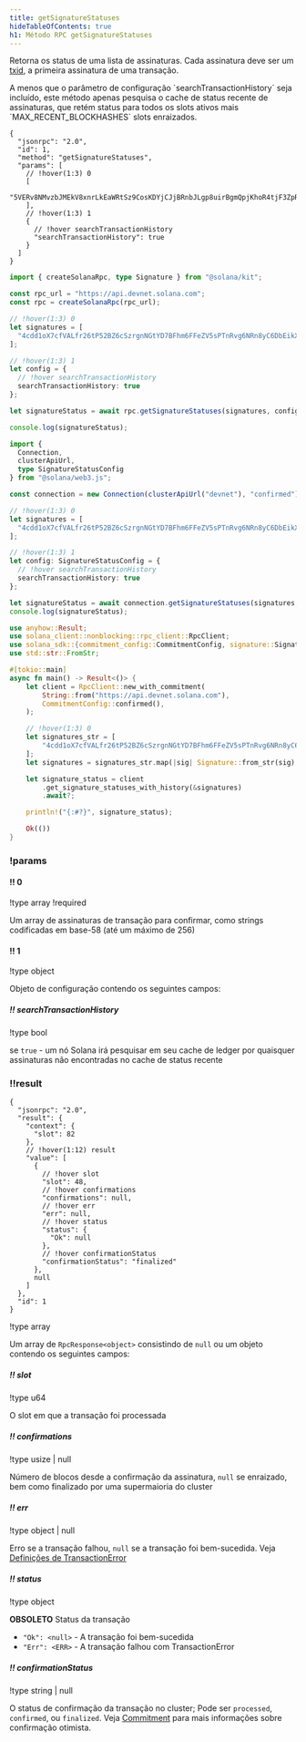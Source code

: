 ```yaml
---
title: getSignatureStatuses
hideTableOfContents: true
h1: Método RPC getSignatureStatuses
---
```


Retorna os status de uma lista de assinaturas. Cada assinatura deve ser um
[txid](/docs/references/terminology#transaction-id), a primeira assinatura de
uma transação.

<Callout type="info">
  A menos que o parâmetro de configuração `searchTransactionHistory` seja
  incluído, este método apenas pesquisa o cache de status recente de
  assinaturas, que retém status para todos os slots ativos mais
  `MAX_RECENT_BLOCKHASHES` slots enraizados.
</Callout>

<APIMethod>

```jsonc !!request curl
{
  "jsonrpc": "2.0",
  "id": 1,
  "method": "getSignatureStatuses",
  "params": [
    // !hover(1:3) 0
    [
      "5VERv8NMvzbJMEkV8xnrLkEaWRtSz9CosKDYjCJjBRnbJLgp8uirBgmQpjKhoR4tjF3ZpRzrFmBV6UjKdiSZkQUW"
    ],
    // !hover(1:3) 1
    {
      // !hover searchTransactionHistory
      "searchTransactionHistory": true
    }
  ]
}
```

```ts !!request title="Kit"
import { createSolanaRpc, type Signature } from "@solana/kit";

const rpc_url = "https://api.devnet.solana.com";
const rpc = createSolanaRpc(rpc_url);

// !hover(1:3) 0
let signatures = [
  "4cdd1oX7cfVALfr26tP52BZ6cSzrgnNGtYD7BFhm6FFeZV5sPTnRvg6NRn8yC6DbEikXcrNChBM5vVJnTgKhGhVu" as unknown as Signature
];

// !hover(1:3) 1
let config = {
  // !hover searchTransactionHistory
  searchTransactionHistory: true
};

let signatureStatus = await rpc.getSignatureStatuses(signatures, config).send();

console.log(signatureStatus);
```

```ts !!request title="web3.js"
import {
  Connection,
  clusterApiUrl,
  type SignatureStatusConfig
} from "@solana/web3.js";

const connection = new Connection(clusterApiUrl("devnet"), "confirmed");

// !hover(1:3) 0
let signatures = [
  "4cdd1oX7cfVALfr26tP52BZ6cSzrgnNGtYD7BFhm6FFeZV5sPTnRvg6NRn8yC6DbEikXcrNChBM5vVJnTgKhGhVu"
];

// !hover(1:3) 1
let config: SignatureStatusConfig = {
  // !hover searchTransactionHistory
  searchTransactionHistory: true
};

let signatureStatus = await connection.getSignatureStatuses(signatures, config);
console.log(signatureStatus);
```

```rs !!request title="Rust"
use anyhow::Result;
use solana_client::nonblocking::rpc_client::RpcClient;
use solana_sdk::{commitment_config::CommitmentConfig, signature::Signature};
use std::str::FromStr;

#[tokio::main]
async fn main() -> Result<()> {
    let client = RpcClient::new_with_commitment(
        String::from("https://api.devnet.solana.com"),
        CommitmentConfig::confirmed(),
    );

    // !hover(1:3) 0
    let signatures_str = [
        "4cdd1oX7cfVALfr26tP52BZ6cSzrgnNGtYD7BFhm6FFeZV5sPTnRvg6NRn8yC6DbEikXcrNChBM5vVJnTgKhGhVu",
    ];
    let signatures = signatures_str.map(|sig| Signature::from_str(sig).unwrap());

    let signature_status = client
        .get_signature_statuses_with_history(&signatures)
        .await?;

    println!("{:#?}", signature_status);

    Ok(())
}
```

### !params

#### !! 0

!type array !required

Um array de assinaturas de transação para confirmar, como strings codificadas em
base-58 (até um máximo de 256)

#### !! 1

!type object

Objeto de configuração contendo os seguintes campos:

##### !! searchTransactionHistory

!type bool

se `true` - um nó Solana irá pesquisar em seu cache de ledger por quaisquer
assinaturas não encontradas no cache de status recente

### !!result

```jsonc !response
{
  "jsonrpc": "2.0",
  "result": {
    "context": {
      "slot": 82
    },
    // !hover(1:12) result
    "value": [
      {
        // !hover slot
        "slot": 48,
        // !hover confirmations
        "confirmations": null,
        // !hover err
        "err": null,
        // !hover status
        "status": {
          "Ok": null
        },
        // !hover confirmationStatus
        "confirmationStatus": "finalized"
      },
      null
    ]
  },
  "id": 1
}
```

!type array

Um array de `RpcResponse<object>` consistindo de `null` ou um objeto contendo os
seguintes campos:

##### !! slot

!type u64

O slot em que a transação foi processada

##### !! confirmations

!type usize | null

Número de blocos desde a confirmação da assinatura, `null` se enraizado, bem
como finalizado por uma supermaioria do cluster

##### !! err

!type object | null

Erro se a transação falhou, `null` se a transação foi bem-sucedida. Veja
[Definições de TransactionError](https://github.com/anza-xyz/solana-sdk/blob/50dfbd088c51b7229c67d432d8c8801dafaa7904/transaction-error/src/lib.rs#L15)

##### !! status

!type object

**OBSOLETO** Status da transação

- `"Ok": <null>` - A transação foi bem-sucedida
- `"Err": <ERR>` - A transação falhou com TransactionError

##### !! confirmationStatus

!type string | null

O status de confirmação da transação no cluster; Pode ser `processed`,
`confirmed`, ou `finalized`. Veja
[Commitment](/docs/rpc/#configuring-state-commitment) para mais informações
sobre confirmação otimista.

</APIMethod>
